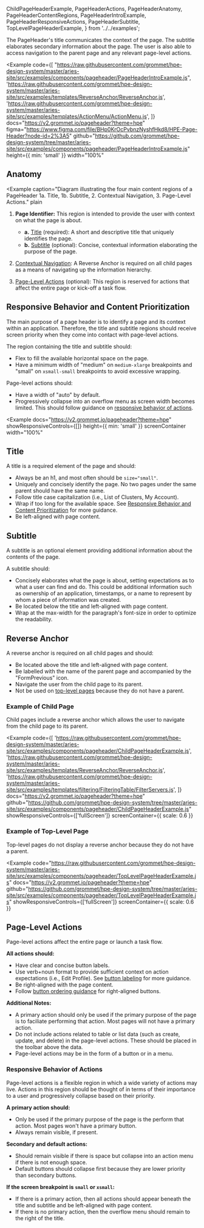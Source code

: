  ChildPageHeaderExample,
  PageHeaderActions,
  PageHeaderAnatomy,
  PageHeaderContentRegions,
  PageHeaderIntroExample,
  PageHeaderResponsiveActions,
  PageHeaderSubtitle,
  TopLevelPageHeaderExample,
} from '../../examples';

The PageHeader's title communicates the context of the page. The subtitle elaborates secondary information about the page. The user is also able to access navigation to the parent page and any relevant page-level actions.

<Example
  code={[
    "https://raw.githubusercontent.com/grommet/hpe-design-system/master/aries-site/src/examples/components/pageheader/PageHeaderIntroExample.js",
    'https://raw.githubusercontent.com/grommet/hpe-design-system/master/aries-site/src/examples/templates/ReverseAnchor/ReverseAnchor.js',
    'https://raw.githubusercontent.com/grommet/hpe-design-system/master/aries-site/src/examples/templates/ActionMenu/ActionMenu.js',
  ]}
  docs="https://v2.grommet.io/pageheader?theme=hpe"
  figma="https://www.figma.com/file/BHp0KrOcPvbnzNyshfHkd8/HPE-Page-Header?node-id=2%3A5"
  github="https://github.com/grommet/hpe-design-system/tree/master/aries-site/src/examples/components/pageheader/PageHeaderIntroExample.js"
  height={{ min: 'small' }}
  width="100%"
>

  <PageHeaderIntroExample />
</Example>

## Anatomy

<Example
  caption="Diagram illustrating the four main content regions of a PageHeader 1a. Title, 1b. Subtitle, 2. Contextual Navigation, 3. Page-Level Actions."
  plain
>
  <PageHeaderAnatomy />
</Example>

1. **Page Identifier:** This region is intended to provide the user with context on what the page is about.

   - **a.** [Title](#title) (required): A short and descriptive title that uniquely identifies the page.
   - **b.** [Subtitle](#subtitle) (optional): Concise, contextual information elaborating the purpose of the page.

2. [Contextual Navigation](#reverse-anchor): A Reverse Anchor is required on all child pages as a means of navigating up the information hierarchy.
3. [Page-Level Actions](#page-level-actions) (optional): This region is reserved for actions that affect the entire page or kick-off a task flow.

## Responsive Behavior and Content Prioritization

The main purpose of a page header is to identify a page and its context within an application. Therefore, the title and subtitle regions should receive screen priority when they come into contact with page-level actions.

The region containing the title and subtitle should:

- Flex to fill the available horizontal space on the page.
- Have a minimum width of "medium" on `medium-xlarge` breakpoints and "small" on `xsmall-small` breakpoints to avoid excessive wrapping.

Page-level actions should:

- Have a width of "auto" by default.
- Progressively collapse into an overflow menu as screen width becomes limited. This should follow guidance on [responsive behavior of actions](#responsive-behavior-of-actions).

<Notification
  width="large"
  status="info"
  message="Resize your window to see how the content regions adapt at various screen widths."
/>

<Example
  docs="https://v2.grommet.io/pageheader?theme=hpe"
  showResponsiveControls={[]}
  height={{ min: 'small' }}
  screenContainer
  width="100%"
>
  <PageHeaderContentRegions background="background-front" />
</Example>

## Title

A title is a required element of the page and should:

- Always be an h1, and most often should be `size="small"`.
- Uniquely and concisely identify the page. No two pages under the same parent should have the same name.
- Follow title case capitalization (i.e., List of Clusters, My Account).
- Wrap if too long for the available space. See [Responsive Behavior and Content Prioritization](#responsive-behavior-and-content-prioritization) for more guidance.
- Be left-aligned with page content.

## Subtitle

A subtitle is an optional element providing additional information about the contents of the page.

A subtitle should:

- Concisely elaborates what the page is about, setting expectations as to what a user can find and do. This could be additional information such as ownership of an application, timestamps, or a name to represent by whom a piece of information was created.
- Be located below the title and left-aligned with page content.
- Wrap at the max-width for the paragraph's font-size in order to optimize the readability.

<BestPracticeGroup columns="100%">
  <Example
    bestPractice={{
      type: 'do',
      message:
        'Include concise, high-priority metadata in the subtitle that aids page identification.',
    }}
    width="100%"
    height={{ min: 'small' }}
  >
    <PageHeaderSubtitle />
  </Example>
  <Example
    bestPractice={{
      type: 'dont',
      message: `Don't clutter the Page Header with all of the page metadata. Instead, include this in the page content.`,
    }}
    width="100%"
    height={{ min: 'small' }}
  >
    <PageHeaderSubtitle bestPractice={false} />
  </Example>
</BestPracticeGroup>

## Reverse Anchor

A reverse anchor is required on all child pages and should:

- Be located above the title and left-aligned with page content.
- Be labelled with the name of the parent page and accompanied by the "FormPrevious" icon.
- Navigate the user from the child page to its parent.
- Not be used on [top-level pages](#example-of-top-level-page) because they do not have a parent.

### Example of Child Page

Child pages include a reverse anchor which allows the user to navigate from the child page to its parent.

<Example
  code={[
    'https://raw.githubusercontent.com/grommet/hpe-design-system/master/aries-site/src/examples/components/pageheader/ChildPageHeaderExample.js',
    'https://raw.githubusercontent.com/grommet/hpe-design-system/master/aries-site/src/examples/templates/ReverseAnchor/ReverseAnchor.js',
    'https://raw.githubusercontent.com/grommet/hpe-design-system/master/aries-site/src/examples/templates/filtering/FilteringTable/FilterServers.js',
  ]}
  docs="https://v2.grommet.io/pageheader?theme=hpe"
  github="https://github.com/grommet/hpe-design-system/tree/master/aries-site/src/examples/components/pageheader/ChildPageHeaderExample.js"
  showResponsiveControls={['fullScreen']}
  screenContainer={{ scale: 0.6 }}
>
  <ChildPageHeaderExample />
</Example>

### Example of Top-Level Page

Top-level pages do not display a reverse anchor because they do not have a parent.

<Example
  code="https://raw.githubusercontent.com/grommet/hpe-design-system/master/aries-site/src/examples/components/pageheader/TopLevelPageHeaderExample.js"
  docs="https://v2.grommet.io/pageheader?theme=hpe"
  github="https://github.com/grommet/hpe-design-system/tree/master/aries-site/src/examples/components/pageheader/TopLevelPageHeaderExample.js"
  showResponsiveControls={['fullScreen']}
  screenContainer={{ scale: 0.6 }}
>
  <TopLevelPageHeaderExample />
</Example>

## Page-Level Actions

Page-level actions affect the entire page or launch a task flow.

**All actions should:**

- Have clear and concise button labels.
- Use verb+noun format to provide sufficient context on action expectations (i.e., Edit Profile). See [button labeling]() for more guidance.
- Be right-aligned with the page content.
- Follow [button ordering guidance](/components/button#button-ordering) for right-aligned buttons.

**Additional Notes:**

- A primary action should only be used if the primary purpose of the page is to faciliate performing that action. Most pages will not have a primary action.
- Do not include actions related to table or list data (such as create, update, and delete) in the page-level actions. These should be placed in the toolbar above the data.
- Page-level actions may be in the form of a button or in a menu.

<BestPracticeGroup columns="100%">
  <Example
    bestPractice={{
      type: 'do',
      message: `Include actions affecting the entire page in the page-level actions. Actions related to table or list data (such as create, update, and delete) should be placed in the list's or table's toolbar.`,
    }}
    width="100%"
    showResponsiveControls={[]}
    screenContainer={{ scale: 0.6 }}
  >
    <PageHeaderActions />
  </Example>
  <Example
    bestPractice={{
      type: 'dont',
      message: `Don't include actions related to table or list data (such as create, update, and delete) in the page-level actions.`,
    }}
    width="100%"
    showResponsiveControls={[]}
    screenContainer={{ scale: 0.6 }}
  >
    <PageHeaderActions bestPractice={false} />
  </Example>
</BestPracticeGroup>

### Responsive Behavior of Actions

Page-level actions is a flexible region in which a wide variety of actions may live. Actions in this region should be thought of in terms of their importance to a user and progressively collapse based on their priority.

**A primary action should:**

- Only be used if the primary purpose of the page is the perform that action. Most pages won't have a primary button.
- Always remain visible, if present.

**Secondary and default actions:**

- Should remain visible if there is space but collapse into an action menu if there is not enough space.
- Default buttons should collapse first because they are lower priority than secondary buttons.

**If the screen breakpoint is `small` or `xsmall`:**

- If there is a primary action, then all actions should appear beneath the title and subtitle and be left-aligned with page content.
- If there is no primary action, then the overflow menu should remain to the right of the title.

<Notification
  width="large"
  status="info"
  message="Resize your window to see how the actions collapse and respond at various screen widths."
/>

<BestPracticeGroup columns="100%">
  <Example
    bestPractice={{
      type: 'do',
      message:
        'Collapse default and secondary buttons into an action menu. Always keep the primary action visible if it exists. At xsmall and small breakpoints, place the actions underneath the title and subtitle.',
    }}
    width="100%"
    height={{ min: 'small' }}
  >
    <PageHeaderResponsiveActions />
  </Example>
  <Example
    bestPractice={{
      type: 'dont',
      message: `Don't collapse primary button into an action menu.`,
    }}
    width="100%"
    height={{ min: 'small' }}
  >
    <PageHeaderResponsiveActions bestPractice={false} />
  </Example>
  <Example
    bestPractice={{
      type: 'do',
      message:
        'On xsmall and small screens when no primary action exists, leave the action menu in the same row as the title.',
    }}
    width="100%"
    height={{ min: 'small' }}
  >
    <PageHeaderResponsiveActions primaryAction={false} />
  </Example>
</BestPracticeGroup>
